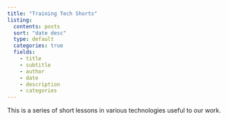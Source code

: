 ```yaml
---
title: "Training Tech Shorts"
listing:
  contents: posts
  sort: "date desc"
  type: default
  categories: true
  fields: 
    - title
    - subtitle
    - author
    - date
    - description
    - categories
---
```


This is a series of short lessons in various technologies useful to our work.

